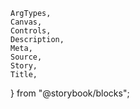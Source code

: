     ArgTypes,
    Canvas,
    Controls,
    Description,
    Meta,
    Source,
    Story,
    Title,
} from "@storybook/blocks";


<Meta of={stories} />
<Title of={stories} />
<Description of={TableHeader} />

## Example

<Canvas
    sourceState="shown"
    of={stories.Default}
/>
